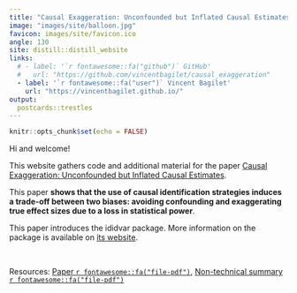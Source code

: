 ```yaml
---
title: "Causal Exaggeration: Unconfounded but Inflated Causal Estimates"
image: "images/site/balloon.jpg"
favicon: images/site/favicon.ico
angle: 130
site: distill::distill_website
links:
  # - label: '`r fontawesome::fa("github")` GitHub'
  #   url: "https://github.com/vincentbagilet/causal_exaggeration"
  - label: '`r fontawesome::fa("user")` Vincent Bagilet'
    url: "https://vincentbagilet.github.io/"
output:
  postcards::trestles
---
```


```r
knitr::opts_chunk$set(echo = FALSE)
```

Hi and welcome!

This website gathers code and additional material for the paper [Causal Exaggeration: Unconfounded but Inflated Causal Estimates](causal_exaggeration_paper.pdf).

This paper **shows that the use of causal identification strategies induces a trade-off between two biases: avoiding confounding and exaggerating true effect sizes due to a loss in statistical power**.

This paper introduces the ididvar package. More information on the package is available on [its website](https://vincentbagilet.github.io/ididvar/).

<br>

Resources: [Paper `r fontawesome::fa("file-pdf")`](causal_exaggeration_paper.pdf), [Non-technical summary `r fontawesome::fa("file-pdf")`](causal_exaggeration_non_technical_summary.pdf)